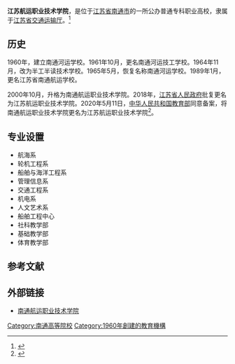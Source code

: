 {{高校
| name = 江苏航运职业技术学院
| image =
| logo =
| motto =自勉自奋、祈通中西
| rector =
| type = 公办
| established =1960年
| location = [[中华人民共和国|中华人民共和国]][[江苏省|江苏省]][[南通市|南通市]]
| students =10000多人
| staff =
| campus =
| address =南通市经济技术开发区通盛大道185号
| telephone =
| area =1000亩
| sports =
| website = {{URL|http://www.ntsc.edu.cn/}}
}}
'''江苏航运职业技术学院'''，是位于[[江苏省|江苏省]][[南通市|南通市]]的一所公办普通专科职业高校，隶属于[[江苏省交通运输厅|江苏省交通运输厅]]。<ref>{{Cite web |url=http://www.ntsc.edu.cn/xyjs/index.htm |title=南通航运职业技术学院简介 |access-date=2010-10-26 |archive-date=2013-05-25 |archive-url=https://web.archive.org/web/20130525093206/http://www.ntsc.edu.cn/xyjs/index.htm |dead-url=no }}</ref>

== 历史 ==
1960年，建立南通河运学校。1961年10月，更名南通河运技工学校。1964年11月，改为半工半读技术学校。1965年5月，恢复名称南通河运学校。1989年1月，更名江苏省南通航运学校。

2000年10月，升格为南通航运职业技术学院。2018年，[[江苏省人民政府|江苏省人民政府]]批复更名为江苏航运职业技术学院。2020年5月11日，[[中华人民共和国教育部|中华人民共和国教育部]]同意备案，将南通航运职业技术学院更名为江苏航运职业技术学院<ref name="报道0529A">{{cite web |author1=教育部办公厅 |title=教育部办公厅关于公布实施专科教育高等学校备案名单的函（教发厅函〔2020〕22号） |url=http://www.moe.gov.cn/srcsite/A03/moe_634/202005/t20200520_456658.html |website=中华人民共和国教育部 |accessdate=2020-05-29 |location=北京 |language=zh-cn |archive-date=2020-11-03 |archive-url=https://web.archive.org/web/20201103133132/http://www.moe.gov.cn/srcsite/A03/moe_634/202005/t20200520_456658.html |dead-url=no }}</ref>。

== 专业设置 ==
* 航海系
* 轮机工程系
* 船舶与海洋工程系
* 管理信息系
* 交通工程系
* 机电系
* 人文艺术系
* 船舶工程中心
* 社科教学部
* 基础教学部
* 体育教学部
== 参考文献 ==
{{reflist}}
== 外部链接 ==
* [http://www.ntsc.edu.cn/ 南通航运职业技术学院] {{Wayback|url=http://www.ntsc.edu.cn/ |date=20201128042944 }}

{{Univ-stub}}

{{江苏高等院校|nocat}}
[[Category:南通高等院校|Category:南通高等院校]]
[[Category:1960年創建的教育機構|Category:1960年創建的教育機構]]